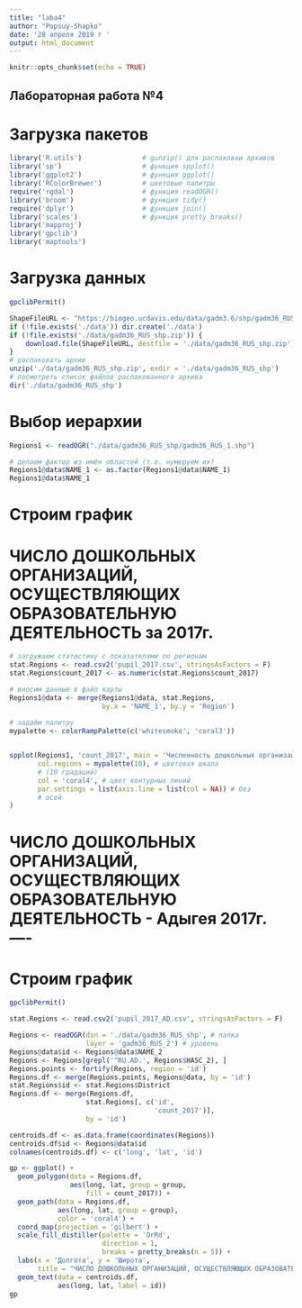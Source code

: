 ---
title: "laba4"
author: "Popsuy-Shapko"
date: '28 апреля 2019 г '
output: html_document
---

```{r setup, include=FALSE}
knitr::opts_chunk$set(echo = TRUE)
```

## Лабораторная работа №4

# Загрузка пакетов

```{r, warning=FALSE}
library('R.utils')               # gunzip() для распаковки архивов 
library('sp')                    # функция spplot()
library('ggplot2')               # функция ggplot()
library('RColorBrewer')          # цветовые палитры
require('rgdal')                 # функция readOGR()
library('broom')                 # функция tidy()
require('dplyr')                 # функция join()
library('scales')                # функция pretty_breaks()
library('mapproj')
library('gpclib')
library('maptools')
```


# Загрузка данных

```{r, warning=FALSE}
gpclibPermit()

ShapeFileURL <- "https://biogeo.ucdavis.edu/data/gadm3.6/shp/gadm36_RUS_shp.zip"
if (!file.exists('./data')) dir.create('./data')
if (!file.exists('./data/gadm36_RUS_shp.zip')) {
    download.file(ShapeFileURL, destfile = './data/gadm36_RUS_shp.zip')
}
# распаковать архив
unzip('./data/gadm36_RUS_shp.zip', exdir = './data/gadm36_RUS_shp')
# посмотреть список файлов распакованного архива
dir('./data/gadm36_RUS_shp')
```

# Выбор иерархии

```{r, warning=FALSE}
Regions1 <- readOGR("./data/gadm36_RUS_shp/gadm36_RUS_1.shp")

# делаем фактор из имён областей (т.е. нумеруем их)
Regions1@data$NAME_1 <- as.factor(Regions1@data$NAME_1)
Regions1@data$NAME_1
```

# Строим график

# ЧИСЛО ДОШКОЛЬНЫХ ОРГАНИЗАЦИЙ, ОСУЩЕСТВЛЯЮЩИХ ОБРАЗОВАТЕЛЬНУЮ ДЕЯТЕЛЬНОСТЬ за 2017г.

```{r, warning=FALSE}
# загружаем статистику с показателями по регионам
stat.Regions <- read.csv2('pupil_2017.csv', stringsAsFactors = F)
stat.Regions$count_2017 <- as.numeric(stat.Regions$count_2017)

# вносим данные в файл карты
Regions1@data <- merge(Regions1@data, stat.Regions,
                       by.x = 'NAME_1', by.y = 'Region')
    
# задаём палитру
mypalette <- colorRampPalette(c('whitesmoke', 'coral3'))


spplot(Regions1, 'count_2017', main = 'Численность дошкольных организаций',
       col.regions = mypalette(10), # цветовая шкала
       # (10 градаций)
       col = 'coral4', # цвет контурных линий
       par.settings = list(axis.line = list(col = NA)) # без
       # осей
)
```

# ЧИСЛО ДОШКОЛЬНЫХ ОРГАНИЗАЦИЙ, ОСУЩЕСТВЛЯЮЩИХ ОБРАЗОВАТЕЛЬНУЮ ДЕЯТЕЛЬНОСТЬ - Адыгея 2017г. ----

# Строим график

```{r, warning=FALSE}
gpclibPermit()

stat.Regions <- read.csv2('pupil_2017_AD.csv', stringsAsFactors = F)

Regions <- readOGR(dsn = './data/gadm36_RUS_shp', # папка
                   layer = 'gadm36_RUS_2') # уровень 
Regions@data$id <- Regions@data$NAME_2
Regions <- Regions[grepl('^RU.AD.', Regions$HASC_2), ]
Regions.points <- fortify(Regions, region = 'id')
Regions.df <- merge(Regions.points, Regions@data, by = 'id')
stat.Regions$id <- stat.Regions$District
Regions.df <- merge(Regions.df,
                   stat.Regions[, c('id',
                                    'count_2017')],
                   by = 'id')

centroids.df <- as.data.frame(coordinates(Regions))
centroids.df$id <- Regions@data$id
colnames(centroids.df) <- c('long', 'lat', 'id')

gp <- ggplot() +
  geom_polygon(data = Regions.df,
               aes(long, lat, group = group,
                   fill = count_2017)) +
  geom_path(data = Regions.df,
            aes(long, lat, group = group),
            color = 'coral4') +
  coord_map(projection = 'gilbert') +
  scale_fill_distiller(palette = 'OrRd',
                       direction = 1,
                       breaks = pretty_breaks(n = 5)) +
  labs(x = 'Долгота', y = 'Широта',
       title = "ЧИСЛО ДОШКОЛЬНЫХ ОРГАНИЗАЦИЙ, ОСУЩЕСТВЛЯЮЩИХ ОБРАЗОВАТЕЛЬНУЮ ДЕЯТЕЛЬНОСТЬ - Адыгея") +
  geom_text(data = centroids.df,
            aes(long, lat, label = id))
gp
```